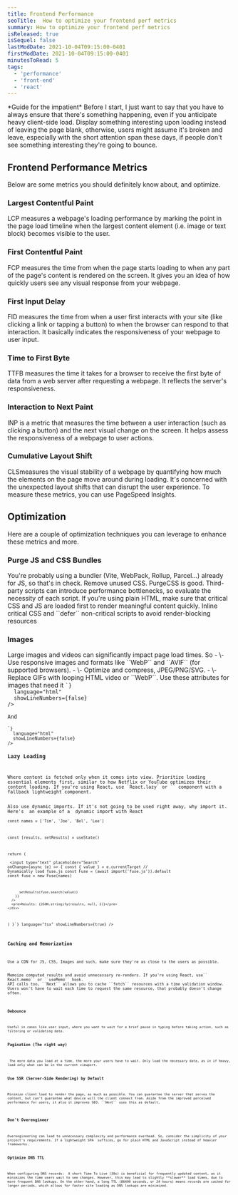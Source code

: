 ```yaml
---
title: Frontend Performance
seoTitle:  How to optimize your frontend perf metrics
summary: How to optimize your frontend perf metrics
isReleased: true
isSequel: false
lastModDate: 2021-10-04T09:15:00-0401
firstModDate: 2021-10-04T09:15:00-0401
minutesToRead: 5
tags:
  - 'performance'
  - 'front-end'
  - 'react'
---
```

<C>
*Guide for the impatient*
</C>
<C>
Before I start, I just want to say that you have to always ensure that there's something happening, even if you anticipate heavy client-side load. Display something interesting upon loading instead of leaving the page blank, otherwise, users might assume it's broken and leave, especially with the short attention span these days, if people don't see something interesting they're going to bounce. 
</C>
<H2>Frontend Performance Metrics</H2>

<C>
Below are  some metrics you should definitely know about, and optimize.
</C>
<H3>Largest Contentful Paint</H3>
<C>
 <L href='https://web.dev/articles/lcp'>LCP</L> measures a webpage's loading performance by marking the point in the page load timeline when the largest content element (i.e. image or text block) becomes visible to the user.
</C>

<H3>First Contentful Paint</H3>
<C>
 <L href='https://web.dev/articles/fpc'>FCP</L> measures the time from when the page starts loading to when any part of the page's content is rendered on the screen. It gives you an idea of how quickly users see any visual response from your webpage.
</C>
<H3>First Input Delay</H3>
<C>
 <L href='https://web.dev/articles/fid'>FID</L> measures the time from when a user first interacts with your site (like clicking a link or tapping a button) to when the browser can respond to that interaction. It basically    indicates the responsiveness of your webpage to user input.
</C>
<H3>Time to First Byte</H3>
<C>
 <L href='https://web.dev/articles/ttfb'>TTFB</L> measures the time it takes for a browser to receive the first byte of data from a web server after requesting a webpage. It reflects the server's responsiveness.
</C>
<H3>Interaction to Next Paint</H3>
<C>
 <L href='https://web.dev/articles/inp'>INP</L> is a metric that measures the time between a user interaction (such as clicking a button) and the next visual change on the screen. It helps assess the responsiveness of a webpage to user actions.
</C>
<H3>Cumulative Layout Shift</H3>
<C>
<L href='https://web.dev/articles/cls'>CLS</L>measures the visual stability of a webpage by quantifying how much the elements on the page move around during loading. It's concerned with the unexpected layout shifts that can disrupt the user experience.
</C>
<C>
To measure these metrics, you can use <L href='https://pagespeed.web.dev/'>PageSpeed Insights.</L>
</C>
<H2>Optimization</H2>
<C>
Here are a couple of optimization techniques you can leverage to enhance these metrics and more.
</C>
<H3>Purge JS and CSS Bundles</H3>
<C>
You're probably using a bundler (<L href='https://vitejs.dev'>Vite</L>, <L href='https://webpack.js.org'>WebPack</L>, <L href='https://rollupjs.org'>Rollup</L>, <L href='https://parceljs.org/docs/'>Parcel</L>...) already for JS, so that's in check.
</C>
<C>
Remove unused CSS. <L href='https://purgecss.com'>PurgeCSS</L> is good.
</C>
<C>
Third-party scripts can introduce performance bottlenecks, so evaluate the necessity of each script.
</C>
<C>
 If you're using plain HTML, make sure that critical CSS and JS are loaded first to render meaningful content quickly. Inline critical CSS and ``defer`` non-critical scripts to avoid render-blocking resources
</C>
<H3>Images</H3>
<C>
Large images and videos can significantly impact page load times. So
</C>

<C>
 - \- Use responsive images and formats like ``WebP`` and ``AVIF`` (for <L href='https://developer.mozilla.org/en-US/docs/Web/Media/Formats/Image_types#avif_image'>supported</L> browsers).
 - \- Optimize and compress, JPEG/PNG/SVG.
 - \- Replace GIFs with looping HTML video or ``WebP``.
</C>
<C>
Use these attributes for images that need it
</C>
<Code
  code={`<img decoding="async" … />`}
  language="html"
  showLineNumbers={false}
/>
<C>
And
</C>
<Code
  code={`<img loading="lazy" … />`}
  language="html"
  showLineNumbers={false}
/>
<H3>Lazy Loading</H3>
<C>
Where content is fetched only when it comes into view. Prioritize loading essential elements first, similar to how Netflix or YouTube optimizes their content loading. If you're using React, use `React.lazy` or <L href='https://react.dev/reference/react/Suspense'>`<Suspense/>`</L> component with a fallback lightweight component.
</C>
<C>
Also use dynamic imports. If it's not going to be used right away, why import it. Here's  an example of a  dynamic import with React
</C>
<Code
  code={`import { useState } from 'react'
 
const names = ['Tim', 'Joe', 'Bel', 'Lee']
 
  const [results, setResults] = useState()
 
  return (
    <div>
      <input
        type="text"
        placeholder="Search"
        onChange={async (e) => {
          const { value } = e.currentTarget
          // Dynamically load fuse.js
          const Fuse = (await import('fuse.js')).default
          const fuse = new Fuse(names)
 
          setResults(fuse.search(value))
        }}
      />
      <pre>Results: {JSON.stringify(results, null, 2)}</pre>
    </div>
  )
}`}
  language="tsx"
  showLineNumbers={true}
/>
<H3>Caching and Memorization</H3>
<C>
Use a CDN for JS, CSS, Images and such, make sure they're as close to the users as possible.
</C>
<C>
<L href='https://en.wikipedia.org/wiki/Memoization'>Memoize</L> computed results and avoid unnecessary re-renders. If you're using React, use`` React.memo`` or <L href='https://react.dev/reference/react/useMemo'>``useMemo``</L> hook.
API calls too, <L href='(https://en.wikipedia.org/wiki/Memoization'>``Next``</L> allows you to cache <L href='https://developer.mozilla.org/en-US/docs/Web/API/Fetch_API'>``fetch``</L> resources with a time validation window. Users won't have to wait each time to request the same resource, that probably doesn't change often.
</C>
<Code
  code={`  const res = await fetch('https://api.example.com', {
    next: { revalidate: 3600 }, // Revalidate every hour`}
  language="tsx"
  showLineNumbers={true}
/>
<H3>Debounce</H3>
<C>
Useful in cases like user input, where you want to wait for a brief pause in typing before taking action, such as filtering or validating data. 
</C>
<H3>Pagination (The right way)</H3>
<C>
 The more data you load at a time, the more your users have to wait. Only load the necessary data, as in if heavy, load only what can be in the current viewport.
</C>
<H3>Use SSR (Server-Side Rendering) by Default</H3>
<C>
Minimize client load to render the page, as much as possible. You can guarantee the server that serves the content, but can't guarantee what device will the client connect from. Aside from the improved perceived performance for users, it also it improves SEO. ``Next`` uses this as default.
</C>

<H3>Don't Overengineer</H3>
<C>
Overengineering can lead to unnecessary complexity and performance overhead. So, consider the simplicity of your project's requirements. If a lightweight SPA  suffices, go for plain HTML and JavaScript instead of heavier frameworks. 
</C>
<H3>Optimize DNS TTL</H3>
<C>
When configuring DNS records:  A short Time To Live (30s) is beneficial for frequently updated content, as it minimizes the time users wait to see changes. However, this may lead to slightly **slower** load times, due to more frequent DNS lookups. On the other hand, a long TTL (86400 seconds, or 24 hours) means records are cached for longer periods, which allows for faster site loading as DNS lookups are minimized.
</C>
